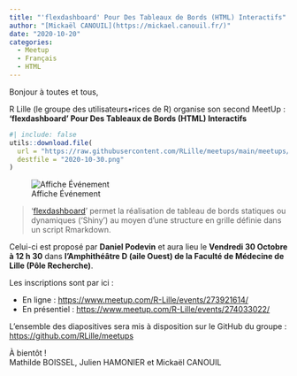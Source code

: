 ```yaml
---
title: "'flexdashboard' Pour Des Tableaux de Bords (HTML) Interactifs"
author: "[Mickaël CANOUIL](https://mickael.canouil.fr/)"
date: "2020-10-20"
categories:
  - Meetup
  - Français
  - HTML
---
```


Bonjour à toutes et tous,
 
R Lille (le groupe des utilisateurs•rices de R) organise son second MeetUp&nbsp;:  
**'flexdashboard' Pour Des Tableaux de Bords (HTML) Interactifs**

```r
#| include: false
utils::download.file(
  url = "https://raw.githubusercontent.com/RLille/meetups/main/meetups/2020-10-30/ads/2020-10-30.png",
  destfile = "2020-10-30.png"
)
```

![Affiche Événement](2020-10-30.png)

> '[flexdashboard](https://rmarkdown.rstudio.com/flexdashboard/index.html)' permet la réalisation de tableau de bords statiques ou dynamiques ('Shiny') au moyen d'une structure en grille définie dans un script Rmarkdown.

Celui-ci est proposé par **Daniel Podevin** et aura lieu le **Vendredi 30 Octobre à 12 h 30** dans **l’Amphithéâtre D (aile Ouest) de la Faculté de Médecine de Lille (Pôle Recherche)**.

Les inscriptions sont par ici&nbsp;:

* En ligne&nbsp;: <https://www.meetup.com/R-Lille/events/273921614/>
* En présentiel&nbsp;: <https://www.meetup.com/R-Lille/events/274033022/>

L'ensemble des diapositives sera mis à disposition sur le GitHub du groupe&nbsp;: <https://github.com/RLille/meetups>

À bientôt&nbsp;!  
Mathilde BOISSEL, Julien HAMONIER et Mickaël CANOUIL
